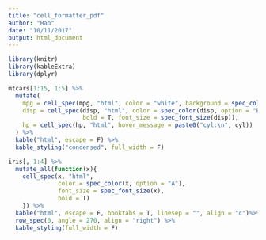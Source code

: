 ```yaml
---
title: "cell_formatter_pdf"
author: "Hao"
date: "10/11/2017"
output: html_document
---
```


```r
library(knitr)
library(kableExtra)
library(dplyr)
```

```r
mtcars[1:15, 1:5] %>%
  mutate(
    mpg = cell_spec(mpg, "html", color = "white", background = spec_color(mpg)),
    disp = cell_spec(disp, "html", color = spec_color(disp, option = "B"), 
                     bold = T, font_size = spec_font_size(disp)),
    hp = cell_spec(hp, "html", hover_message = paste0("cyl:\n", cyl))
  ) %>%
  kable("html", escape = F) %>%
  kable_styling("condensed", full_width = F)
```

```r
iris[, 1:4] %>%
  mutate_all(function(x){
    cell_spec(x, "html", 
              color = spec_color(x, option = "A"), 
              font_size = spec_font_size(x),
              bold = T)
    }) %>%
  kable("html", escape = F, booktabs = T, linesep = "", align = "c")%>%
  row_spec(0, angle = 270, align = "right") %>%
  kable_styling(full_width = F) 
```
